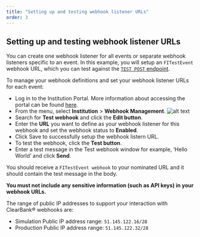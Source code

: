 ```yaml
---
title: "Setting up and testing webhook listener URLs"
order: 3
---
```


## Setting up and testing webhook listener URLs

You can create one webhook listener for all events or separate webhook listeners specific to an event.
In this example, you will setup an `FITestEvent` webhook URL, which you can test against the [`TEST POST` endpoint](#test-endpoints).

To manage your webhook definitions and set your webhook listener URLs for each event:
- Log in to the Institution Portal. More information about accessing the portal can be found [here](/#what-you-need-to-get-started).
- From the menu, select **Institution** > **Webhook Management**.
![alt text](/assets/images/webhook-management-page.png "webhook Management page")
- Search for **Test webhook** and click the **Edit button**.
- Enter the **URL** you want to define as your webhook listener for this webhook and set the webhook status to **Enabled**.
- Click Save to successfully setup the webhook listern URL.
- To test the webhook, click the **Test button**.
- Enter a test message in the Test webhook window for example, ‘Hello World’ and click **Send**.

You should receive a `FITestEvent webhook` to your nominated URL and it should contain the test message in the body.

**You must not include any sensitive information (such as API keys) in your webhook URLs.**

The range of public IP addresses to support your interaction with ClearBank® webhooks are:
- Simulation Public IP address range: `51.145.122.16/28`
- Production Public IP address range: `51.145.122.32/28`
